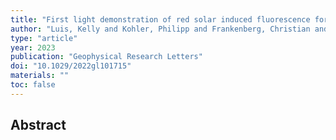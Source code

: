 ```yaml
---
title: "First light demonstration of red solar induced fluorescence for harmful algal bloom monitoring"
author: "Luis, Kelly and Kohler, Philipp and Frankenberg, Christian and Gierach, Michelle"
type: "article"
year: 2023
publication: "Geophysical Research Letters"
doi: "10.1029/2022gl101715"
materials: ""
toc: false
---
```


## Abstract

